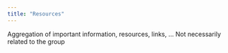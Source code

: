 ```yaml
---
title: "Resources"
---
```


Aggregation of important information, resources, links, ...
Not necessarily related to the group